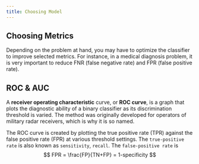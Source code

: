 ```yaml
---
title: Choosing Model
---
```


## Choosing Metrics

Depending on the problem at hand, you may have to optimize the classifier to
improve selected metrics. For instance, in a medical diagnosis problem, it is
very important to reduce FNR (false negative rate) and FPR (false positive
rate).



## ROC & AUC

A **receiver operating characteristic** curve, or **ROC curve**, is a graph that
plots the diagnostic ability of a binary classifier as its discrimination
threshold is varied. The method was originally developed for operators of
military radar receivers, which is why it is so named.

The ROC curve is created by plotting the true positive rate (TPR) against the
false positive rate (FPR) at various threshold settings. The
`true-positive rate` is also known as `sensitivity`, `recall`. The
`false-positive rate` is 
$$
FPR = \frac{FP}{TN+FP} = 1-specificity
$$
